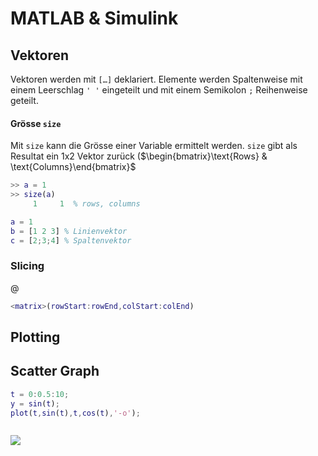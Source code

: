 # MATLAB & Simulink

## Vektoren

Vektoren werden mit `[…]` deklariert. Elemente werden Spaltenweise mit einem Leerschlag `' '` eingeteilt und mit einem Semikolon `;` Reihenweise geteilt.

::: callout-note
#### Grösse `size`

Mit `size` kann die Grösse einer Variable ermittelt werden. `size` gibt als Resultat ein 1x2 Vektor zurück ($\begin{bmatrix}\text{Rows} & \text{Columns}\end{bmatrix}$

``` matlab
>> a = 1
>> size(a)
     1     1  % rows, columns
```
:::

``` matlab
a = 1
b = [1 2 3] % Linienvektor
c = [2;3;4] % Spaltenvektor
```

### Slicing

\@

``` matlab
<matrix>(rowStart:rowEnd,colStart:colEnd)
```

## Plotting

## Scatter Graph

``` matlab
t = 0:0.5:10;
y = sin(t);
plot(t,sin(t),t,cos(t),'-o');
```

``` matlab
```

![](images/plotyy.png)

